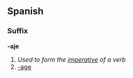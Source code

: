 ==Spanish==
===Suffix===
'''-aje'''

#''Used to form the [[imperative]] of a verb''<!--person?-->
#[[-age]]<!--what is this?  An English translation, or an alternative spelling, or what?-->
{{rfc}}